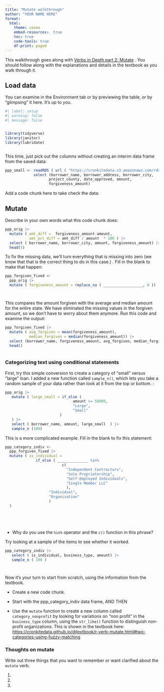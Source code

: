 ```yaml
---
title: "Mutate walkthrough"
author: "YOUR NAME HERE"
format: 
  html: 
    theme: cosmo
    embed-resources:  true
    toc: true
    code-tools: true
    df-print: paged
---
```


This walkthrough goes along with  [Verbs in Depth part 2: Mutate](https://cronkitedata.github.io/djtextbook/r-verb-mutate.html) . You should follow along with the explanations and details in the textbook as you walk through it.

## Load data

You can examine in the Environment tab or by previewing the table, or by "glimpsing" it here. It's up to you.

```r
#| label: setup
#| warning: false
#| message: false


library(tidyverse)
library(janitor)
library(lubridate)



```


This time, just pick out the columns without creating an interim data frame from the saved data:

```r

ppp_small <- readRDS ( url ( "https://cronkitedata.s3.amazonaws.com/rdata/ppp_az_loans.RDS" ) |>
             select (borrower_name, borrower_address, borrower_city,
                    project_county, date_approved, amount, 
                    forgiveness_amount)


```


Add a code chunk here to take check the data: 
 
## Mutate

Describe in your own words what this code chunk does:

```r

ppp_orig |>
  mutate ( amt_diff =  forgiveness_amount-amount, 
           amt_pct_diff = amt_diff / amount  * 100 ) |>                   
  select ( borrower_name, borrower_city, amount, forgiveness_amount) |>   
  head(5)                                                                


```

To fix the missing data, we'll turn everything that is missing into zero (we know that that is the correct thing to do in this case.) . Fill in the blank to make that happen:

```r

ppp_forgiven_fixed <- 
  ppp_orig |> 
  mutate ( forgiveness_amount = replace_na ( __________________, 0 ))




```

This compares the amount forgiven with the average and median amount for the entire state. We have eliminated the missing values in the forgiven amount, so we don't have to worry about them anymore. Run this code and examine the output:

```r

ppp_forgiven_fixed |> 
  mutate ( avg_forgiven = mean(forgiveness_amount), 
           median_forgiven = median(forgiveness_amount)) |> 
  select (borrower_name, forgiveness_amount, avg_forgiven, median_forgiven ) |> 
  head()



```

### Categorizing text using conditional statements

First, try this simple conversion to create a category of "small" versus "large" loan. I added a new function called `sample_n()`, which lets you take a random sample of your data rather than look at it from the top or bottom. :

```r

ppp_orig |>
   mutate ( large_small = if_else (
                               amount >= 50000, 
                               "Large", 
                               "Small" 
                         )
   ) |>
   select ( borrower_name, amount, large_small  ) |>
   sample_n (100)


```

This is a more complicated example. Fill in the blank to fix this statement:

```r

ppp_category_indiv <- 
  ppp_forgiven_fixed |>
  mutate ( is_individual = 
              if_else ( ______________ %in% 
                          c(
                            "Independent Contractors", 
                            "Sole Proprietorship", 
                            "Self-Employed Individuals", 
                            "Single Member LLC"
                            ), 
                    "Individual", 
                    "Organization"
                    ) 
  )  






```

-   Why do you use the `%in%` operator and the `c()` function in this phrase?

Try looking at a sample of the items to see whether it worked.

```r

ppp_category_indiv |>
   select ( is_individual, business_type, amount) |>
   sample_n ( 100 )




```

Now it's your turn to start from scratch, using the information from the textbook.

-   Create a new code chunk.

-   Start with the ppp_category_indiv data frame, AND THEN

-   Use the `mutate` function to create a new column called `category_nonprofit` by looking for variations on "non profit" in the `business_type` column, using the `str_like()` function to distinguish non-profit organizations. This is shown in the textbook here: <https://cronkitedata.github.io/djtextbook/r-verb-mutate.html#two-categories-using-fuzzy-matching>

### Thoughts on mutate

Write out three things that you want to remember or want clarified about the `mutate` verb.

1.

2.

3.
